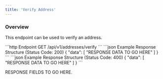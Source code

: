 ```yaml
---
title: 'Verify Address'
---
```


### Overview

This endpoint can be used to verify an address.

<RequestExample>
    ```http Endpoint
    GET /api/v1/addresses/verify
    ```
</RequestExample>

<ResponseExample>
    ```json Example Response Structure (Status Code: 200)
    {
        "data": [
        "RESPONSE DATA TO GO HERE"
        ]
    }
    ```
</ResponseExample>

<ResponseExample>
    ```json Example Response Structure (Status Code: 400)
    {
        "data": [
        "RESPONSE DATA TO GO HERE"
        ]
    }
    ```
</ResponseExample>

RESPONSE FIELDS TO GO HERE.